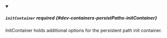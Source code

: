 


<details className="config-field" data-expandable="true" open>
<summary>

##### `initContainer` <span className="config-field-required" data-required="false">required</span> <span className="config-field-type"></span> <span className="config-field-default"></span> <span className="config-field-enum"></span> {#dev-containers-persistPaths-initContainer}

InitContainer holds additional options for the persistent path init container.

</summary>

<PartialInitContainerreference />


</details>
